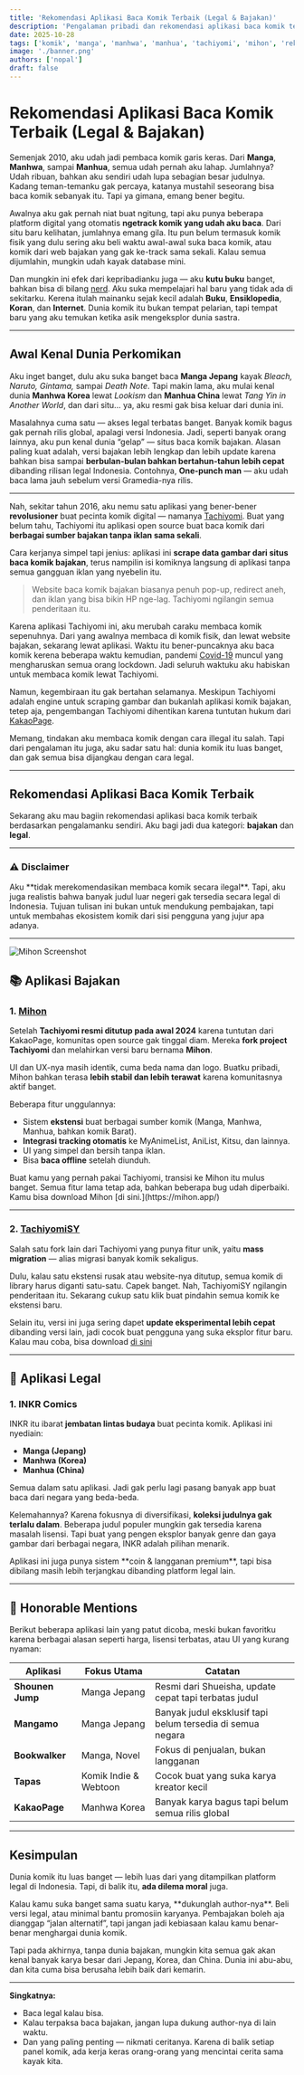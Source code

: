 ```yaml
---
title: 'Rekomendasi Aplikasi Baca Komik Terbaik (Legal & Bajakan)'
description: 'Pengalaman pribadi dan rekomendasi aplikasi baca komik terbaik dari seorang pembaca veteran yang sudah membaca ribuan judul sejak 2010.'
date: 2025-10-28
tags: ['komik', 'manga', 'manhwa', 'manhua', 'tachiyomi', 'mihon', 'rekomendasi']
image: './banner.png'
authors: ['nopal']
draft: false
---
```



# Rekomendasi Aplikasi Baca Komik Terbaik (Legal & Bajakan)

Semenjak 2010, aku udah jadi pembaca komik garis keras. Dari **Manga**, **Manhwa**, sampai **Manhua**, semua udah pernah aku lahap. Jumlahnya? Udah ribuan, bahkan aku sendiri udah lupa sebagian besar judulnya. Kadang teman-temanku gak percaya, katanya mustahil seseorang bisa baca komik sebanyak itu. Tapi ya gimana, emang bener begitu.

Awalnya aku gak pernah niat buat ngitung, tapi aku punya beberapa platform digital yang otomatis **ngetrack komik yang udah aku baca**. Dari situ baru kelihatan, jumlahnya emang gila. Itu pun belum termasuk komik fisik yang dulu sering aku beli waktu awal-awal suka baca komik, atau komik dari web bajakan yang gak ke-track sama sekali. Kalau semua dijumlahin, mungkin udah kayak database mini.

Dan mungkin ini efek dari kepribadianku juga — aku **kutu buku** banget, bahkan bisa di bilang [nerd](https://en.wikipedia.org/wiki/Nerd). Aku suka mempelajari hal baru yang tidak ada di sekitarku. Kerena itulah mainanku sejak kecil adalah **Buku**, **Ensiklopedia**, **Koran**, dan **Internet**. Dunia komik itu bukan tempat pelarian, tapi tempat baru yang aku temukan ketika asik mengeksplor dunia sastra.

---

## Awal Kenal Dunia Perkomikan

Aku inget banget, dulu aku suka banget baca **Manga Jepang** kayak _Bleach, Naruto, Gintama,_ sampai _Death Note_.
Tapi makin lama, aku mulai kenal dunia **Manhwa Korea** lewat _Lookism_ dan **Manhua China** lewat _Tang Yin in Another World_, dan dari situ… ya, aku resmi gak bisa keluar dari dunia ini.

Masalahnya cuma satu — akses legal terbatas banget.
Banyak komik bagus gak pernah rilis global, apalagi versi Indonesia. Jadi, seperti banyak orang lainnya, aku pun kenal dunia “gelap” — situs baca komik bajakan.
Alasan paling kuat adalah, versi bajakan lebih lengkap dan lebih update karena bahkan bisa sampai **berbulan-bulan bahkan bertahun-tahun lebih cepat** dibanding rilisan legal Indonesia. Contohnya, **One-punch man** — aku udah baca lama jauh sebelum versi Gramedia-nya rilis.

---

Nah, sekitar tahun 2016, aku nemu satu aplikasi yang bener-bener **revolusioner** buat pecinta komik digital — namanya [Tachiyomi](https://en.wikipedia.org/wiki/Tachiyomi). Buat yang belum tahu, Tachiyomi itu aplikasi open source buat baca komik dari **berbagai sumber bajakan tanpa iklan sama sekali**.

Cara kerjanya simpel tapi jenius: aplikasi ini **scrape data gambar dari situs baca komik bajakan**, terus nampilin isi komiknya langsung di aplikasi tanpa semua gangguan iklan yang nyebelin itu.

> Website baca komik bajakan biasanya penuh pop-up, redirect aneh, dan iklan yang bisa bikin HP nge-lag. Tachiyomi ngilangin semua penderitaan itu.

Karena aplikasi Tachiyomi ini, aku merubah caraku membaca komik sepenuhnya. Dari yang awalnya membaca di komik fisik, dan lewat website bajakan, sekarang lewat aplikasi. 
Waktu itu bener-puncaknya aku baca komik kerena beberapa waktu kemudian, pandemi [Covid-19](https://id.wikipedia.org/wiki/Covid-19) muncul yang mengharuskan semua orang lockdown. Jadi seluruh waktuku aku habiskan untuk membaca komik lewat Tachiyomi.

Namun, kegembiraan itu gak bertahan selamanya. Meskipun Tachiyomi adalah engine untuk scraping gambar dan bukanlah aplikasi komik bajakan, tetep aja, pengembangan Tachiyomi dihentikan karena tuntutan hukum dari [KakaoPage](https://en.wikipedia.org/wiki/KakaoPage).

Memang, tindakan aku membaca komik dengan cara illegal itu salah. Tapi dari pengalaman itu juga, aku sadar satu hal: dunia komik itu luas banget, dan gak semua bisa dijangkau dengan cara legal.

---

## Rekomendasi Aplikasi Baca Komik Terbaik

Sekarang aku mau bagiin rekomendasi aplikasi baca komik terbaik berdasarkan pengalamanku sendiri. Aku bagi jadi dua kategori: **bajakan** dan **legal**.

---

### ⚠️ Disclaimer

<Callout variant="warning">
  Aku **tidak merekomendasikan membaca komik secara ilegal**. Tapi, aku juga realistis bahwa banyak judul luar negeri gak tersedia secara legal di Indonesia. Tujuan tulisan ini bukan untuk mendukung pembajakan, tapi untuk membahas ekosistem komik dari sisi pengguna yang jujur apa adanya.
</Callout>

---
![Mihon Screenshot](https://mihon.app/home/phone.light.webp)

## 📚 Aplikasi Bajakan

### 1. [Mihon](https://mihon.app/)

Setelah **Tachiyomi resmi ditutup pada awal 2024** karena tuntutan dari KakaoPage, komunitas open source gak tinggal diam. Mereka **fork project Tachiyomi** dan melahirkan versi baru bernama **Mihon**.

UI dan UX-nya masih identik, cuma beda nama dan logo. Buatku pribadi, Mihon bahkan terasa **lebih stabil dan lebih terawat** karena komunitasnya aktif banget.

Beberapa fitur unggulannya:

- Sistem **ekstensi** buat berbagai sumber komik (Manga, Manhwa, Manhua, bahkan komik Barat).
- **Integrasi tracking otomatis** ke MyAnimeList, AniList, Kitsu, dan lainnya.
- UI yang simpel dan bersih tanpa iklan.
- Bisa **baca offline** setelah diunduh.

<Callout variant="tip">
  Buat kamu yang pernah pakai Tachiyomi, transisi ke Mihon itu mulus banget. Semua fitur lama tetap ada, bahkan beberapa bug udah diperbaiki. Kamu bisa download Mihon [di sini.](https://mihon.app/)
</Callout>

---

### 2. [TachiyomiSY](https://mihon.app/forks/TachiyomiSY/)

Salah satu fork lain dari Tachiyomi yang punya fitur unik, yaitu **mass migration** — alias migrasi banyak komik sekaligus.

Dulu, kalau satu ekstensi rusak atau website-nya ditutup, semua komik di library harus diganti satu-satu. Capek banget. Nah, TachiyomiSY ngilangin penderitaan itu. Sekarang cukup satu klik buat pindahin semua komik ke ekstensi baru.

Selain itu, versi ini juga sering dapet **update eksperimental lebih cepat** dibanding versi lain, jadi cocok buat pengguna yang suka eksplor fitur baru. Kalau mau coba, bisa download [di sini](https://mihon.app/forks/TachiyomiSY/)

---

## 💎 Aplikasi Legal

### 1. INKR Comics

INKR itu ibarat **jembatan lintas budaya** buat pecinta komik. Aplikasi ini nyediain:

- **Manga (Jepang)**
- **Manhwa (Korea)**
- **Manhua (China)**

Semua dalam satu aplikasi. Jadi gak perlu lagi pasang banyak app buat baca dari negara yang beda-beda.

Kelemahannya? Karena fokusnya di diversifikasi, **koleksi judulnya gak terlalu dalam**. Beberapa judul populer mungkin gak tersedia karena masalah lisensi. Tapi buat yang pengen eksplor banyak genre dan gaya gambar dari berbagai negara, INKR adalah pilihan menarik.

<Callout variant="note">
  Aplikasi ini juga punya sistem **coin & langganan premium**, tapi bisa dibilang masih lebih terjangkau dibanding platform legal lain.
</Callout>

---

## 🏅 Honorable Mentions

Berikut beberapa aplikasi lain yang patut dicoba, meski bukan favoritku karena berbagai alasan seperti harga, lisensi terbatas, atau UI yang kurang nyaman:

| Aplikasi | Fokus Utama | Catatan |
|-----------|--------------|----------|
| **Shounen Jump** | Manga Jepang | Resmi dari Shueisha, update cepat tapi terbatas judul |
| **Mangamo** | Manga Jepang | Banyak judul eksklusif tapi belum tersedia di semua negara |
| **Bookwalker** | Manga, Novel | Fokus di penjualan, bukan langganan |
| **Tapas** | Komik Indie & Webtoon | Cocok buat yang suka karya kreator kecil |
| **KakaoPage** | Manhwa Korea | Banyak karya bagus tapi belum semua rilis global |

---

## Kesimpulan

Dunia komik itu luas banget — lebih luas dari yang ditampilkan platform legal di Indonesia. Tapi, di balik itu, **ada dilema moral** juga.

<Callout variant="important">
  Kalau kamu suka banget sama suatu karya, **dukunglah author-nya**. Beli versi legal, atau minimal bantu promosiin karyanya. Pembajakan boleh aja dianggap “jalan alternatif”, tapi jangan jadi kebiasaan kalau kamu benar-benar menghargai dunia komik.
</Callout>

Tapi pada akhirnya, tanpa dunia bajakan, mungkin kita semua gak akan kenal banyak karya besar dari Jepang, Korea, dan China. Dunia ini abu-abu, dan kita cuma bisa berusaha lebih baik dari kemarin.

---

**Singkatnya:**
- Baca legal kalau bisa.
- Kalau terpaksa baca bajakan, jangan lupa dukung author-nya di lain waktu.
- Dan yang paling penting — nikmati ceritanya. Karena di balik setiap panel komik, ada kerja keras orang-orang yang mencintai cerita sama kayak kita.
